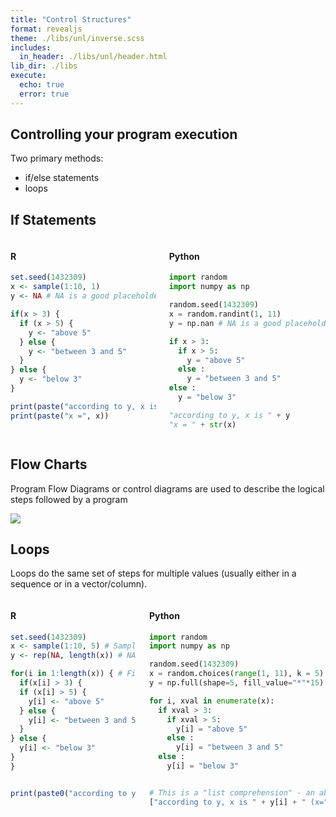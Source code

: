```yaml
---
title: "Control Structures"
format: revealjs
theme: ./libs/unl/inverse.scss
includes:
  in_header: ./libs/unl/header.html
lib_dir: ./libs
execute:
  echo: true
  error: true
---
```


## Controlling your program execution

Two primary methods:

- if/else statements
- loops

## If Statements

::: columns

::: column
#### R

```r
set.seed(1432309)
x <- sample(1:10, 1)
y <- NA # NA is a good placeholder value

if(x > 3) {
  if (x > 5) {
    y <- "above 5"
  } else {
    y <- "between 3 and 5"
  }
} else {
  y <- "below 3"
}

print(paste("according to y, x is ", y))
print(paste("x =", x))
```

:::

::: column
#### Python

```python
import random
import numpy as np

random.seed(1432309)
x = random.randint(1, 11)
y = np.nan # NA is a good placeholder value

if x > 3:
  if x > 5:
    y = "above 5"
  else :
    y = "between 3 and 5"
else :
  y = "below 3"

"according to y, x is " + y
"x = " + str(x)
```

:::

:::

## Flow Charts

Program Flow Diagrams or control diagrams are used to describe the logical steps followed by a program

![](images/flow-chart-if-statements.png){fig-alt="A program flow diagram describing the program on the previous slide"}

## Loops

Loops do the same set of steps for multiple values (usually either in a sequence or in a vector/column). 


::: columns

::: column
#### R

```r
set.seed(1432309)
x <- sample(1:10, 5) # Sample 5 values, this time
y <- rep(NA, length(x)) # NA is a good placeholder value

for(i in 1:length(x)) { # First val in x, second, and so on...
  if(x[i] > 3) {
  if (x[i] > 5) {
    y[i] <- "above 5"
  } else {
    y[i] <- "between 3 and 5"
  }
} else {
  y[i] <- "below 3"
}
}


print(paste0("according to y, x is ", y, " (x = ", x, ")"))
```

:::

::: column
#### Python

```python
import random
import numpy as np

random.seed(1432309)
x = random.choices(range(1, 11), k = 5)
y = np.full(shape=5, fill_value="*"*15) # NA is a good placeholder value

for i, xval in enumerate(x):
  if xval > 3:
    if xval > 5:
      y[i] = "above 5"
    else :
      y[i] = "between 3 and 5"
  else :
    y[i] = "below 3"


# This is a "list comprehension" - an abbreviated for loop used to work with vectors
["according to y, x is " + y[i] + " (x=" + str(x[i]) + ")" for i, xval in enumerate(x)]
```

:::

:::
